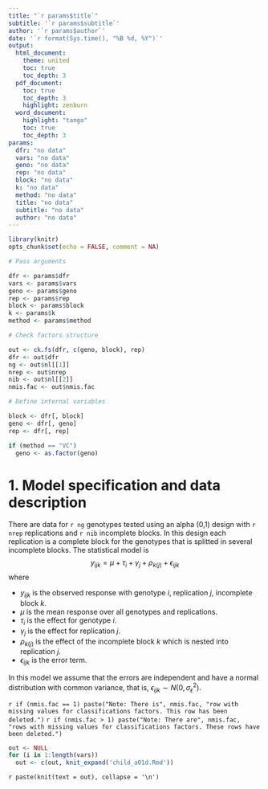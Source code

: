 ```yaml
---
title: "`r params$title`"
subtitle: '`r params$subtitle`'
author: '`r params$author`'
date: '`r format(Sys.time(), "%B %d, %Y")`'
output: 
  html_document:
    theme: united
    toc: true
    toc_depth: 3
  pdf_document:
    toc: true
    toc_depth: 3
    highlight: zenburn
  word_document:
    highlight: "tango"
    toc: true
    toc_depth: 3
params: 
  dfr: "no data"
  vars: "no data"
  geno: "no data"
  rep: "no data"
  block: "no data"
  k: "no data"
  method: "no data"
  title: "no data"
  subtitle: "no data"
  author: "no data"
---
```


```r
library(knitr)
opts_chunk$set(echo = FALSE, comment = NA)
```

```r
# Pass arguments

dfr <- params$dfr
vars <- params$vars
geno <- params$geno
rep <- params$rep
block <- params$block
k <- params$k
method <- params$method

# Check factors structure

out <- ck.fs(dfr, c(geno, block), rep)
dfr <- out$dfr
ng <- out$nl[[1]]
nrep <- out$nrep
nib <- out$nl[[2]]
nmis.fac <- out$nmis.fac

# Define internal variables

block <- dfr[, block]
geno <- dfr[, geno]
rep <- dfr[, rep]

if (method == "VC")
  geno <- as.factor(geno)
```

# 1. Model specification and data description

There are data for `r ng` genotypes tested using an alpha (0,1) design with `r nrep` replications and `r nib` incomplete blocks. In this design each replication is a complete block for the genotypes that is splitted in several incomplete blocks. The statistical model is
$$
y_{ijk} = \mu + \tau_i + \gamma_j + \rho_{k(j)} + \epsilon_{ijk}
$$
where

* $y_{ijk}$ is the observed response with genotype $i$, replication $j$, incomplete block $k$.
* $\mu$ is the mean response over all genotypes and replications.
* $\tau_i$ is the effect for genotype $i$.
* $\gamma_j$ is the effect for replication $j$.
* $\rho_{k(j)}$ is the effect of the incomplete block $k$ which is nested into replication $j$.
* $\epsilon_{ijk}$ is the error term.

In this model we assume that the errors are independent and have a normal distribution with common variance, that is, $\epsilon_{ijk} \sim N(0,\sigma_{\epsilon}^2)$.

`r if (nmis.fac == 1) paste("Note: There is", nmis.fac, "row with missing values for classifications factors. This row has been deleted.")`
`r if (nmis.fac > 1) paste("Note: There are", nmis.fac, "rows with missing values for classifications factors. These rows have been deleted.")`

```r
out <- NULL
for (i in 1:length(vars))
  out <- c(out, knit_expand('child_a01d.Rmd'))
```

`r paste(knit(text = out), collapse = '\n')`
